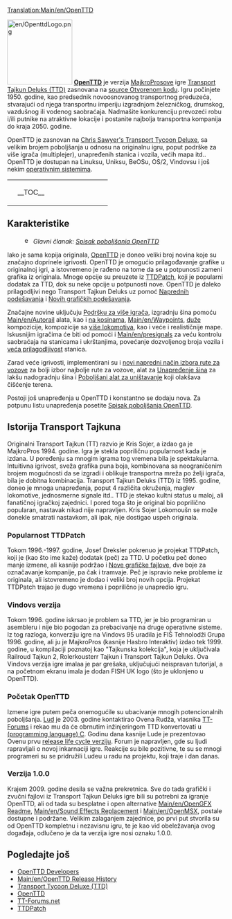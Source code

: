 [[Translation:Main/en/OpenTTD]]{{en/-}}{{sr/Sadržaj}}

[[File:en/OpenttdLogo.png|left|150px]]
[http://www.openttd.org/ '''OpenTTD'''] je verzija [http://www.wikipedia.org/wiki/MicroProse MajkroProsove] igre [http://www.wikipedia.org/wiki/Transport_Tycoon Transport Tajkun Deluks (TTD)] zasnovana na [http://www.wikipedia.org/wiki/Open source Otvorenom kodu]. Igru počinjete 1950. godine, kao predsednik novoosnovanog transportnog preduzeća, stvarajući od njega transportnu imperiju izgradnjom železničkog, drumskog, vazdušnog ili vodenog saobraćaja. Nadmašite konkurenciju prevozeći robu i/ili putnike na atraktivne lokacije i postanite najbolja transportna kompanija do kraja 2050. godine.

OpenTTD je zasnovan na [http://www.chrissawyer.com/info.htm Chris Sawyer's Transport Tycoon Deluxe], sa velikim brojem poboljšanja u odnosu na originalnu igru, poput podrške za više igrača (multiplejer), unapređenih stanica i vozila, većih mapa itd.. OpenTTD je dostupan na Linuksu, Uniksu, BeOSu, OS/2, Vindovsu i još nekim [[Main/en/Operating system|operativnim sistemima]].

{| align="center"
|colspan=2 style="background:none; border:0px"|
|width=200 style="background:none; border:0px"| __TOC__
|style="background:none; border:0px"| [[File:en/Intro screen.png|frame|center|OpenTTD [[Game interface#Main window contents|Početni ekran]]]]
|}

==Karakteristike==
:[[File:en/Searchtool.png|16px]] ''Glavni članak: [[Main/en/List of New Features|Spisak poboljšanja OpenTTD]]''

Iako je sama kopija originala, [http://www.openttd.org/ OpenTTD] je doneo veliki broj novina koje su značajno doprinele igrivosti. OpenTTD je omogućio prilagođavanje grafike u originalnoj igri, a istovremeno je rađeno na tome da se u potpunosti zameni grafika iz originala. Mnoge opcije su preuzete iz [http://www.ttdpatch.net/ TTDPatch], koji je popularni dodatak za TTD, dok su neke opcije u potpunosti nove. OpenTTD je daleko prilagodljivi nego Transport Tajkun Deluks uz pomoć [[Main/en/Advanced Settings|Naprednih podešavanja]] i [[Main/en/NewGRF|Novih grafičkih podešavanja]].

Značajne novine uključuju [[Main/en/Multiplayer|Podršku za više igrača]], izgradnju šina pomoću [[Main/en/Autorail]] alata, kao i [[Main/en/Build on slopes|na kosinama]], [[Main/en/Waypoints]], [[Main/en/Mammoth trains|duže]] kompozicije, kompozicije sa [[Main/en/Multiheaded trains|više lokomotiva]], kao i veće i realističnije mape. Iskusnijim igračima će biti od pomoći i [[Main/en/presignals]] za veću kontrolu saobraćaja na stanicama i ukrštanjima, povećanje dozvoljenog broja vozila i [[Main/en/Nonuniform stations|veća prilagodljivost]] stanica.

Zarad veće igrivosti, implementirani su i [[Main/en/Yet Another Pathfinder|novi napredni način izbora rute za vozove]] za bolji izbor najbolje rute za vozove, alat za [[Main/en/Convert rail|Unapređenje šina]] za lakšu nadogradnju šina i [[Main/en/extra dynamite|Poboljšani alat za uništavanje]] koji olakšava čišćenje terena.

Postoji još unapređenja u OpenTTD  i konstantno se dodaju nova. Za potpunu listu unapređenja posetite [[Main/en/List of New Features|Spisak poboljšanja OpenTTD]].

==Istorija Transport Tajkuna==
Originalni Transport Tajkun (TT) razvio je Kris Sojer, a izdao ga je MajkroPros 1994. godine. 
Igra je stekla popriličnu popularnost kada je izdana. U poređenju sa mnogim igrama tog vremena bila je spektakularna. Intuitivna igrivost, sveža grafika puna boja, kombinovana sa neograničenim brojem mogućnosti da se izgradi i oblikuje transportna mreža po želji igrača, bila je dobitna kombinacija.
Transport Tajkun Deluks (TTD) iz 1995. godine, doneo je mnoga unapređenja, poput 4 različita okruženja, maglev lokomotive, jednosmerne signale itd..
TTD je stekao kultni status u maloj, ali fanatičnoj igračkoj zajednici. I pored toga što je original bio poprilično popularan, nastavak nikad nije napravljen. Kris Sojer Lokomoušn se može donekle smatrati nastavkom, ali ipak, nije dostigao uspeh originala.

===Popularnost TTDPatch===
Tokom 1996.-1997. godine, Josef Dreksler pokrenuo je projekat TTDPatch, koji je (kao što ime kaže) dodatak (peč) za TTD. U početku peč doneo manje izmene, ali kasnije podržao i [[Main/en/NewGRF|Nove grafičke fajlove]], dve boje za označavanje kompanije, pa čak i tramvaje. Peč je ispravio neke probleme iz originala, ali istovremeno je dodao i veliki broj novih opcija. Projekat TTDPatch trajao je dugo vremena i poprilično je unapredio igru.

===Vindovs verzija===
Tokom 1996. godine iskrsao je problem sa TTD, jer je bio programiran u asembleru i nije bio pogodan za prebacivanje na druge operativne sisteme. Iz tog razloga, konverziju igre na Vindovs 95 uradila je FIŠ Tehnolodži Grupa  1996. godine, ali ju je MajkroPros (kasnije Hasbro Interaktiv) izdao tek 1999. godine, u kompilaciji poznatoj kao "Tajkunska kolekcija", koja je uključivala Railroud Tajkun 2, Rolerkousterr Tajkun i Transport Tajkun Deluks. Ova Vindovs verzija igre imalaa je par grešaka, uključujući neispravan tutorijal, a na početnom ekranu imala je dodan FISH UK logo (što je uklonjeno u OpenTTD).

===Početak OpenTTD===
Izmene igre putem peča onemogućile su ubacivanje mnogih potencionalnih poboljšanja. [[Main/en/Ludde|Lud]] je 2003. godine kontaktirao Ovena Rudža, vlasnika [http://www.tt-forums.net/ TT-Forums] i rekao mu da će obrnutim inžinjeringom TTD konvertovati u [http://www.wikipedia.org/wiki/C (programming language) C]. Godinu dana kasnije Lude je prezentovao Ovenu prvu [http://www.wikipedia.org/wiki/Software release life cycle verziju]. Forum je napravljen, gde su ljudi rapravljali o novoj inkarnaciji igre. Reakcije su bile pozitivne, te su se mnogi programeri su se pridružili Ludeu u radu na projektu, koji traje i dan danas. 

===Verzija 1.0.0===
Krajem 2009. godine desila se važna prekretnica. Sve do tada grafički i zvučni fajlovi iz Transport Tajkun Deluks igre bili su potrebni za igranje OpenTTD, ali od tada su besplatne i open alternative [[Main/en/OpenGFX Readme]], [[Main/en/Sound Effects Replacement]] i [[Main/en/OpenMSX]], postale dostupne i podržane. Velikim zalaganjem zajednice, po prvi put stvorila su od OpenTTD kompletnu i nezavisnu igru, te je kao vid obeležavanja ovog događaja, odlučeno je da ta verzija igre nosi oznaku 1.0.0.

==Pogledajte još==
*[[Main/en/Developers|OpenTTD Developers]]
*[[Main/en/OpenTTD Release History]]
*[http://en.wikipedia.org/wiki/Transport_Tycoon Transport Tycoon Deluxe (TTD)]
*[http://www.openttd.org/ OpenTTD]
*[http://www.tt-forums.net/ TT-Forums.net]
*[http://www.ttdpatch.net/ TTDPatch]